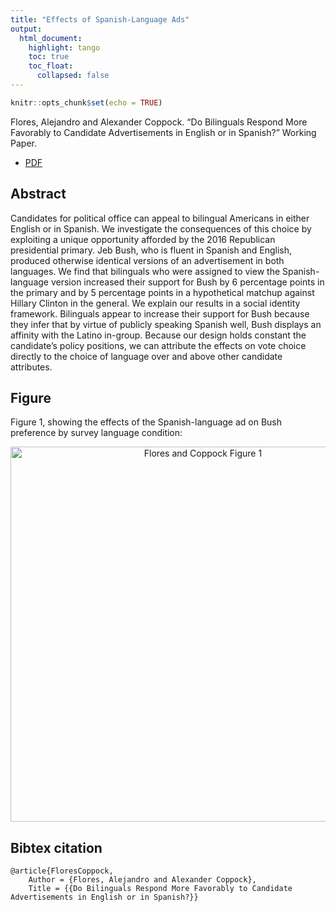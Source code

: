 ```yaml
---
title: "Effects of Spanish-Language Ads"
output: 
  html_document:
    highlight: tango
    toc: true
    toc_float:
      collapsed: false
---
```


```r
knitr::opts_chunk$set(echo = TRUE)
```

Flores, Alejandro and Alexander Coppock. “Do Bilinguals Respond More Favorably to Candidate Advertisements in English or in Spanish?” Working Paper.

- [PDF](papers/FC_spanish.pdf)


## Abstract

Candidates for political office can appeal to bilingual Americans in either English or in Spanish. We investigate the consequences of this choice by exploiting a unique opportunity afforded by the 2016 Republican presidential primary. Jeb Bush, who is fluent in Spanish and English, produced otherwise identical versions of an advertisement in both languages. We find that bilinguals who were assigned to view the Spanish-language version increased their support for Bush by 6 percentage points in the primary and by 5 percentage points in a hypothetical matchup against Hillary Clinton in the general. We explain our results in a social identity framework. Bilinguals appear to increase their support for Bush because they infer that by virtue of publicly speaking Spanish well, Bush displays an affinity with the Latino in-group. Because our design holds constant the candidate’s policy positions, we can attribute the effects on vote choice directly to the choice of language over and above other candidate attributes.

## Figure

Figure 1, showing the effects of the Spanish-language ad on Bush preference by survey language condition:

<center><img src="Images/FC_spanish_fig.png" alt="Flores and Coppock Figure 1" width="600"></center>

## Bibtex citation

```
@article{FloresCoppock,
	Author = {Flores, Alejandro and Alexander Coppock},
	Title = {{Do Bilinguals Respond More Favorably to Candidate Advertisements in English or in Spanish?}}
```
